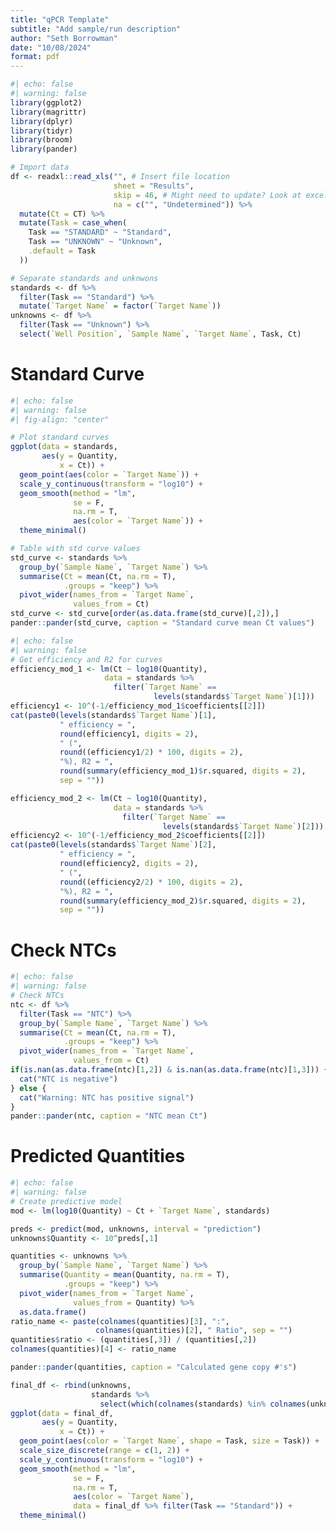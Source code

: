 ---
title: "qPCR Template"
subtitle: "Add sample/run description"
author: "Seth Borrowman"
date: "10/08/2024"
format: pdf
---
```{r}
#| echo: false
#| warning: false
library(ggplot2)
library(magrittr)
library(dplyr)
library(tidyr)
library(broom)
library(pander)

# Import data
df <- readxl::read_xls("", # Insert file location
                       sheet = "Results",
                       skip = 46, # Might need to update? Look at excel file
                       na = c("", "Undetermined")) %>%
  mutate(Ct = CT) %>%
  mutate(Task = case_when(
    Task == "STANDARD" ~ "Standard",
    Task == "UNKNOWN" ~ "Unknown",
    .default = Task
  ))

# Separate standards and unknwons
standards <- df %>%
  filter(Task == "Standard") %>%
  mutate(`Target Name` = factor(`Target Name`))
unknowns <- df %>%
  filter(Task == "Unknown") %>%
  select(`Well Position`, `Sample Name`, `Target Name`, Task, Ct)
```
# Standard Curve
```{r}
#| echo: false
#| warning: false
#| fig-align: "center"

# Plot standard curves
ggplot(data = standards,
       aes(y = Quantity,
           x = Ct)) +
  geom_point(aes(color = `Target Name`)) +
  scale_y_continuous(transform = "log10") +
  geom_smooth(method = "lm",
              se = F,
              na.rm = T,
              aes(color = `Target Name`)) +
  theme_minimal()

# Table with std curve values
std_curve <- standards %>%
  group_by(`Sample Name`, `Target Name`) %>%
  summarise(Ct = mean(Ct, na.rm = T),
            .groups = "keep") %>%
  pivot_wider(names_from = `Target Name`,
              values_from = Ct)
std_curve <- std_curve[order(as.data.frame(std_curve)[,2]),]
pander::pander(std_curve, caption = "Standard curve mean Ct values")
```
```{r}
#| echo: false
#| warning: false
# Get efficiency and R2 for curves
efficiency_mod_1 <- lm(Ct ~ log10(Quantity),
                     data = standards %>%
                       filter(`Target Name` ==
                                levels(standards$`Target Name`)[1]))
efficiency1 <- 10^(-1/efficiency_mod_1$coefficients[[2]])
cat(paste0(levels(standards$`Target Name`)[1],
           " efficiency = ",
           round(efficiency1, digits = 2),
           " (",
           round((efficiency1/2) * 100, digits = 2),
           "%), R2 = ",
           round(summary(efficiency_mod_1)$r.squared, digits = 2),
           sep = ""))

efficiency_mod_2 <- lm(Ct ~ log10(Quantity),
                       data = standards %>%
                         filter(`Target Name` ==
                                  levels(standards$`Target Name`)[2]))
efficiency2 <- 10^(-1/efficiency_mod_2$coefficients[[2]])
cat(paste0(levels(standards$`Target Name`)[2],
           " efficiency = ",
           round(efficiency2, digits = 2),
           " (",
           round((efficiency2/2) * 100, digits = 2),
           "%), R2 = ",
           round(summary(efficiency_mod_2)$r.squared, digits = 2),
           sep = ""))
```
\newpage
# Check NTCs
```{r}
#| echo: false
#| warning: false
# Check NTCs 
ntc <- df %>%
  filter(Task == "NTC") %>%
  group_by(`Sample Name`, `Target Name`) %>%
  summarise(Ct = mean(Ct, na.rm = T),
            .groups = "keep") %>%
  pivot_wider(names_from = `Target Name`,
              values_from = Ct)
if(is.nan(as.data.frame(ntc)[1,2]) & is.nan(as.data.frame(ntc)[1,3])) {
  cat("NTC is negative")
} else {
  cat("Warning: NTC has positive signal")
}
pander::pander(ntc, caption = "NTC mean Ct")
```
# Predicted Quantities
```{r}
#| echo: false
#| warning: false
# Create predictive model
mod <- lm(log10(Quantity) ~ Ct + `Target Name`, standards)

preds <- predict(mod, unknowns, interval = "prediction") 
unknowns$Quantity <- 10^preds[,1]

quantities <- unknowns %>%
  group_by(`Sample Name`, `Target Name`) %>%
  summarise(Quantity = mean(Quantity, na.rm = T),
            .groups = "keep") %>%
  pivot_wider(names_from = `Target Name`,
              values_from = Quantity) %>%
  as.data.frame()
ratio_name <- paste(colnames(quantities)[3], ":",
                   colnames(quantities)[2], " Ratio", sep = "")
quantities$ratio <- (quantities[,3]) / (quantities[,2])
colnames(quantities)[4] <- ratio_name

pander::pander(quantities, caption = "Calculated gene copy #'s")

final_df <- rbind(unknowns,
                  standards %>%
                    select(which(colnames(standards) %in% colnames(unknowns))))
ggplot(data = final_df,
       aes(y = Quantity,
           x = Ct)) +
  geom_point(aes(color = `Target Name`, shape = Task, size = Task)) +
  scale_size_discrete(range = c(1, 2)) +
  scale_y_continuous(transform = "log10") +
  geom_smooth(method = "lm",
              se = F,
              na.rm = T,
              aes(color = `Target Name`),
              data = final_df %>% filter(Task == "Standard")) +
  theme_minimal()
```

